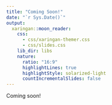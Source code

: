 ```yaml
---
title: "Coming Soon!"
date: "`r Sys.Date()`"
output:
  xaringan::moon_reader:
    css: 
      - css/xaringan-themer.css
      - css/slides.css
    lib_dir: libs
    nature:
      ratio: "16:9"
      highlightLines: true
      highlightStyle: solarized-light
      countIncrementalSlides: false
---
```


Coming soon!